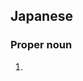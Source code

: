 ==Japanese==
{{ja-kanjitab|あ|み|yomi=o}}

===Proper noun===
{{ja-pos|proper|あみ|kyu=亞美}}

# {{given name|female|lang=ja|sort=あみ}}